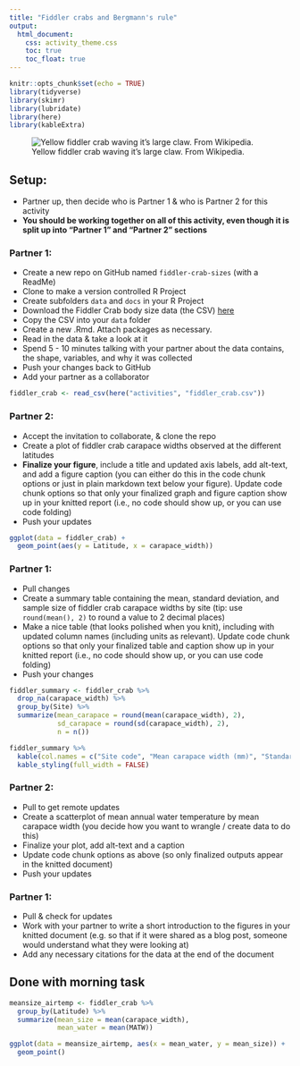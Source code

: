 ```yaml
---
title: "Fiddler crabs and Bergmann's rule"
output: 
  html_document:
    css: activity_theme.css
    toc: true
    toc_float: true
---
```


```r
knitr::opts_chunk$set(echo = TRUE)
library(tidyverse)
library(skimr)
library(lubridate)
library(here)
library(kableExtra)
```


![Yellow fiddler crab waving it's large claw. From Wikipedia.](https://upload.wikimedia.org/wikipedia/commons/0/08/Uca_perplexa_male_waving.gif)

## Setup: 

- Partner up, then decide who is Partner 1 & who is Partner 2 for this activity
- **You should be working together on all of this activity, even though it is split up into "Partner 1" and "Partner 2" sections**

### Partner 1:

- Create a new repo on GitHub named `fiddler-crab-sizes` (with a ReadMe)
- Clone to make a version controlled R Project
- Create subfolders `data` and `docs` in your R Project
- Download the Fiddler Crab body size data (the CSV) [here](https://portal.edirepository.org/nis/mapbrowse?packageid=knb-lter-pie.540.1)
- Copy the CSV into your `data` folder
- Create a new .Rmd. Attach packages as necessary.
- Read in the data & take a look at it
- Spend 5 - 10 minutes talking with your partner about the data contains, the shape, variables, and why it was collected
- Push your changes back to GitHub
- Add your partner as a collaborator

```r
fiddler_crab <- read_csv(here("activities", "fiddler_crab.csv"))
```

### Partner 2: 

- Accept the invitation to collaborate, & clone the repo
- Create a plot of fiddler crab carapace widths observed at the different latitudes
- **Finalize your figure**, include a title and updated axis labels, add alt-text, and add a figure caption (you can either do this in the code chunk options or just in plain markdown text below your figure). Update code chunk options so that only your finalized graph and figure caption show up in your knitted report (i.e., no code should show up, or you can use code folding)
- Push your updates

```r
ggplot(data = fiddler_crab) +
  geom_point(aes(y = Latitude, x = carapace_width))
```

### Partner 1: 

- Pull changes
- Create a summary table containing the mean, standard deviation, and sample size of fiddler crab carapace widths by site (tip: use `round(mean(), 2)` to round a value to 2 decimal places)
- Make a nice table (that looks polished when you knit), including with updated column names (including units as relevant). Update code chunk options so that only your finalized table and caption show up in your knitted report (i.e., no code should show up, or you can use code folding)
- Push your changes

```r
fiddler_summary <- fiddler_crab %>% 
  drop_na(carapace_width) %>% 
  group_by(Site) %>% 
  summarize(mean_carapace = round(mean(carapace_width), 2),
            sd_carapace = round(sd(carapace_width), 2),
            n = n()) 

fiddler_summary %>% 
  kable(col.names = c("Site code", "Mean carapace width (mm)", "Standard deviation (mm)", "Sample size")) %>% 
  kable_styling(full_width = FALSE)
```

### Partner 2: 

- Pull to get remote updates 
- Create a scatterplot of mean annual water temperature by mean carapace width (you decide how you want to wrangle / create data to do this)
- Finalize your plot, add alt-text and a caption
- Update code chunk options as above (so only finalized outputs appear in the knitted document)
- Push your updates

### Partner 1: 

- Pull & check for updates
- Work with your partner to write a short introduction to the figures in your knitted document (e.g. so that if it were shared as a blog post, someone would understand what they were looking at)
- Add any necessary citations for the data at the end of the document

## Done with morning task

```r
meansize_airtemp <- fiddler_crab %>% 
  group_by(Latitude) %>% 
  summarize(mean_size = mean(carapace_width),
            mean_water = mean(MATW))

ggplot(data = meansize_airtemp, aes(x = mean_water, y = mean_size)) +
  geom_point()
```


